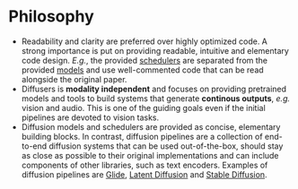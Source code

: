 <!--Copyright 2022 The HuggingFace Team. All rights reserved.

Licensed under the Apache License, Version 2.0 (the "License"); you may not use this file except in compliance with
the License. You may obtain a copy of the License at

http://www.apache.org/licenses/LICENSE-2.0

Unless required by applicable law or agreed to in writing, software distributed under the License is distributed on
an "AS IS" BASIS, WITHOUT WARRANTIES OR CONDITIONS OF ANY KIND, either express or implied. See the License for the
specific language governing permissions and limitations under the License.
-->

# Philosophy

- Readability and clarity are preferred over highly optimized code. A strong importance is put on providing readable, intuitive and elementary code design. *E.g.*, the provided [schedulers](https://github.com/huggingface/diffusers/tree/main/src/diffusers/schedulers) are separated from the provided [models](https://github.com/huggingface/diffusers/tree/main/src/diffusers/models) and use well-commented code that can be read alongside the original paper.
- Diffusers is **modality independent** and focuses on providing pretrained models and tools to build systems that generate **continous outputs**, *e.g.* vision and audio. This is one of the guiding goals even if the initial pipelines are devoted to vision tasks.
- Diffusion models and schedulers are provided as concise, elementary building blocks. In contrast, diffusion pipelines are a collection of end-to-end diffusion systems that can be used out-of-the-box, should stay as close as possible to their original implementations and can include components of other libraries, such as text encoders. Examples of diffusion pipelines are [Glide](https://github.com/openai/glide-text2im), [Latent Diffusion](https://github.com/CompVis/latent-diffusion) and [Stable Diffusion](https://github.com/compvis/stable-diffusion).
